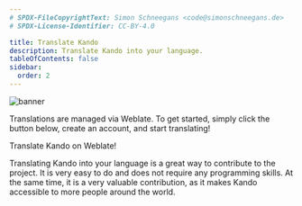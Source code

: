 ```yaml
---
# SPDX-FileCopyrightText: Simon Schneegans <code@simonschneegans.de>
# SPDX-License-Identifier: CC-BY-4.0

title: Translate Kando
description: Translate Kando into your language.
tableOfContents: false
sidebar:
  order: 2
---
```



![banner](../../assets/banners/banner02.png)

<Intro>
Translations are managed via Weblate.
To get started, simply click the button below, create an account, and start translating!

<LinkButton
    href="https://hosted.weblate.org/engage/kando/"
    icon="external"
    iconPlacement="start"> 
  Translate Kando on Weblate!
 </LinkButton>
</Intro>

<CustomAside type="thanks" title="Thank you!">
Translating Kando into your language is a great way to contribute to the project.
It is very easy to do and does not require any programming skills.
At the same time, it is a very valuable contribution, as it makes Kando accessible to more people around the world.
</CustomAside>
